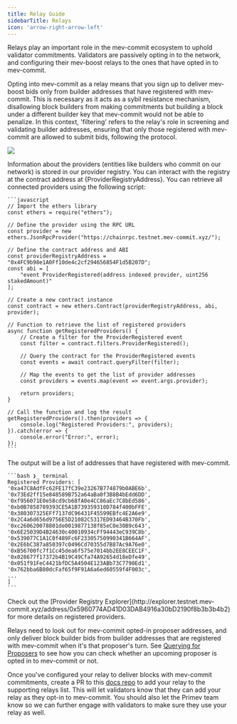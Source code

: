 ```yaml
---
title: Relay Guide
sidebarTitle: Relays
icon: 'arrow-right-arrow-left'
---
```


Relays play an important role in the mev-commit ecosystem to uphold validator commitments. Validators are passively opting in to the network, and configuring their mev-boost relays to the ones that have opted in to mev-commit.

Opting into mev-commit as a relay means that you sign up to deliver mev-boost bids only from builder addresses that have registered with mev-commit. This is necessary as it acts as a sybil resistance mechanism, disallowing block builders from making commitments but building a block under a different builder key that mev-commit would not be able to penalize. In this context, 'filtering' refers to the relay's role in screening and validating builder addresses, ensuring that only those registered with mev-commit are allowed to submit bids, following the protocol.

<Frame>
  <img src="/images/relay-filtering.png" />
</Frame>

Information about the providers (entities like builders who commit on our network) is stored in our provider registry. You can interact with the registry at the contract address at {ProviderRegistryAddress}. 
<AccordionGroup>
  <Accordion title="How to retrieve all connected providers">
    You can retrieve all connected providers using the following script:

    ```javascript
    // Import the ethers library
    const ethers = require("ethers");

    // Define the provider using the RPC URL
    const provider = new ethers.JsonRpcProvider("https://chainrpc.testnet.mev-commit.xyz/");

    // Define the contract address and ABI
    const providerRegistryAddress = "0x4FC9b98e1A0Ff10de4c2cf294656854F1d5B207D";
    const abi = [
        "event ProviderRegistered(address indexed provider, uint256 stakedAmount)"
    ];

    // Create a new contract instance
    const contract = new ethers.Contract(providerRegistryAddress, abi, provider);

    // Function to retrieve the list of registered providers
    async function getRegisteredProviders() {
        // Create a filter for the ProviderRegistered event
        const filter = contract.filters.ProviderRegistered();

        // Query the contract for the ProviderRegistered events
        const events = await contract.queryFilter(filter);

        // Map the events to get the list of provider addresses
        const providers = events.map(event => event.args.provider);

        return providers;
    }

    // Call the function and log the result
    getRegisteredProviders().then(providers => {
        console.log("Registered Providers:", providers);
    }).catch(error => {
        console.error("Error:", error);
    });
    ```

  </Accordion>
  
  <Accordion title="Expected Output">
    The output will be a list of addresses that have registered with mev-commit.

    ```bash ❯_ terminal
    Registered Providers: [
    '0xa47C8AdfFc62FE17fC39e23267B774879b0ABE6b',
    '0x73Ed2ff15e848589B752a64aBa0f3B8B4bEdd6DD',
    '0xf956071E0e58cd9cb68fA0e4CC86aEc7C8bEd586',
    '0xb0B7858789393CE5A1B739359310D784f400bFFE',
    '0x380307325EFf7137dC96431F45599EBfc4E2A6e9',
    '0x2C4a6d656d9756E5D21082C5317ED93464B370Fb',
    '0xc260620078801de0019877138f85eC0e30B9c643',
    '0x6E25039D4B24630c40010934cFf94443eC939C8b',
    '0x539077C1A1C0f489Fc6F23305750990341B664AF',
    '0x2E6bC387a850397c0496Cd70355d7B87Ac9A76e0',
    '0xB56700fc7f1Cc45dea6f575e7014bb2EE8CEEC1F',
    '0x028677f17372b4B19C49Cfa74A92654d18eDfe49',
    '0x051f91FeC4421bfDC5A4504E123ABb73C7790Ed1',
    '0x762bba6B80dcFaf65f9F91A6a6ed60559f4F003c',
    ...
    ]
    ```
  </Accordion>

  <Accordion title="Additional Information">
    Check out the [Provider Registry Explorer](http://explorer.testnet.mev-commit.xyz/address/0x5960774AD41D03DAB4916a30bD2190f8b3b3b4b2) for more details on registered providers.
  </Accordion>

</AccordionGroup>

Relays need to look out for mev-commit opted-in proposer addresses, and only deliver block builder bids from builder addresses that are registered with mev-commit when it's that proposer's turn. See [Querying for Proposers](/get-started/providers/Querying-for-proposers) to see how you can check whether an upcoming proposer is opted in to mev-commit or not.

Once you've configured your relay to deliver blocks with mev-commit commitments, create a PR to this [docs repo](https://github.com/primev/mev-commit-docs/blob/main/get-started/validators.mdx) to add your relay to the supporting relays list. This will let validators know that they can add your relay as they opt-in to mev-commit. You should also let the Primev team know so we can further engage with validators to make sure they use your relay as well.
